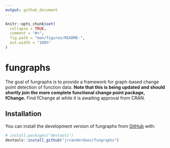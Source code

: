 ```yaml
---
output: github_document
---
```


<!-- README.md is generated from README.Rmd. Please edit that file -->

```r
knitr::opts_chunk$set(
  collapse = TRUE,
  comment = "#>",
  fig.path = "man/figures/README-",
  out.width = "100%"
)
```

# fungraphs

<!-- badges: start -->
<!-- badges: end -->

The goal of fungraphs is to provide a framework for graph-based change point detection
of function data. **Note that this is being updated and should shortly join the more
complete functional change point package, fChange.** Find fChange at \url{https://github.com/jrvanderdoes/fChange} while it is awaiting approval from 
CRAN.

## Installation

You can install the development version of fungraphs from [GitHub](https://github.com/) with:

``` r
# install.packages("devtools")
devtools::install_github("jrvanderdoes/fungraphs")
```
